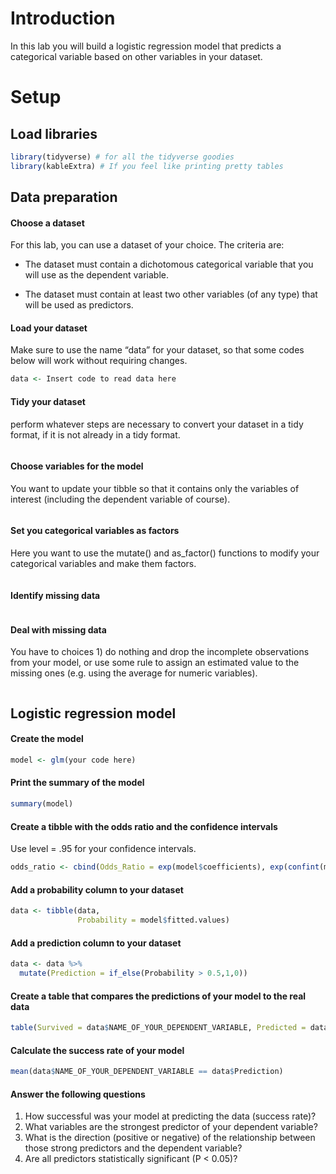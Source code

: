 # Introduction

In this lab you will build a logistic regression model that predicts a categorical variable based on other variables in your dataset.

# Setup

## Load libraries

```r
library(tidyverse) # for all the tidyverse goodies
library(kableExtra) # If you feel like printing pretty tables
```

## Data preparation

#### Choose a dataset

For this lab, you can use a dataset of your choice. The criteria are:

-   The dataset must contain a dichotomous categorical variable that you will use as the dependent variable.

-   The dataset must contain at least two other variables (of any type) that will be used as predictors.

#### Load your dataset

Make sure to use the name "data" for your dataset, so that some codes below will work without requiring changes. 

```r
data <- Insert code to read data here
```

#### Tidy your dataset

perform whatever steps are necessary to convert your dataset in a tidy format, if it is not already in a tidy format.

```r

```

#### Choose variables for the model

You want to update your tibble so that it contains only the variables of interest (including the dependent variable of course).

```r

```

#### Set you categorical variables as factors

Here you want to use the mutate() and as_factor() functions to modify your categorical variables and make them factors.

```r

```

#### Identify missing data

```r

```

#### Deal with missing data

You have to choices 1) do nothing and drop the incomplete observations from your model, or use some rule to assign an estimated value to the missing ones (e.g. using the average for numeric variables).

```r

```

## Logistic regression model

#### Create the model

```r
model <- glm(your code here)
```

#### Print the summary of the model

```r
summary(model)
```

#### Create a tibble with the odds ratio and the confidence intervals

Use level = .95 for your confidence intervals.

```r
odds_ratio <- cbind(Odds_Ratio = exp(model$coefficients), exp(confint(model, level = .95)))
```

#### Add a probability column to your dataset 

```r
data <- tibble(data,
               Probability = model$fitted.values)
```

#### Add a prediction column to your dataset

```r
data <- data %>% 
  mutate(Prediction = if_else(Probability > 0.5,1,0))
```

#### Create a table that compares the predictions of your model to the real data

```r
table(Survived = data$NAME_OF_YOUR_DEPENDENT_VARIABLE, Predicted = data$Prediction)
```

#### Calculate the success rate of your model

```r
mean(data$NAME_OF_YOUR_DEPENDENT_VARIABLE == data$Prediction)
```

#### Answer the following questions

1.  How successful was your model at predicting the data (success rate)?
2.  What variables are the strongest predictor of your dependent variable?
3.  What is the direction (positive or negative) of the relationship between those strong predictors and the dependent variable?
4.  Are all predictors statistically significant (P \< 0.05)?
